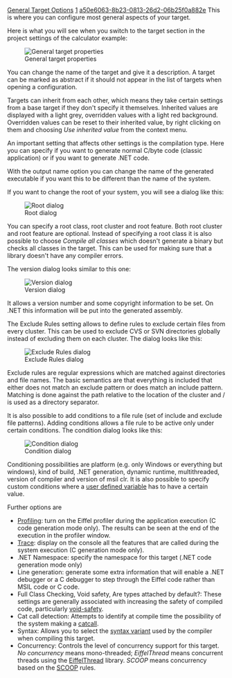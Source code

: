 [[Property:title|General Target Options]]
[[Property:weight|1]]
[[Property:uuid|a50e6063-8b23-0813-26d2-06b25f0a882e]]
This is where you can configure most general aspects of your target.

Here is what you will see when you switch to the target section in the project settings of the calculator example:

[[Image:target-options|General target properties]]  

You can change the name of the target and give it a description. A target can be marked as abstract if it should not appear in the list of targets when opening a configuration.

Targets can inherit from each other, which means they take certain settings from a base target if they don't specify it themselves. Inherited values are displayed with a light grey, overridden values with a light red background. Overridden values can be reset to their inherited value, by right clicking on them and choosing ''Use inherited value'' from the context menu.

An important setting that affects other settings is the compilation type. Here you can specify if you want to generate normal C/byte code (classic application) or if you want to generate .NET code.

With the output name option you can change the name of the generated executable if you want this to be different than the name of the system.

If you want to change the root of your system, you will see a dialog like this:

[[Image:root-dialog|Root dialog]]  

You can specify a root class, root cluster and root feature. Both root cluster and root feature are optional. Instead of specifying a root class it is also possible to choose ''Compile all classes'' which doesn't generate a binary but checks all classes in the target. This can be used for making sure that a library doesn't have any compiler errors. 

The version dialog looks similar to this one:

[[Image:version-dialog|Version dialog]]  

It allows a version number and some copyright information to be set. On .NET this information will be put into the generated assembly.

<span id="file_pattern"></span> 
The Exclude Rules setting allows to define rules to exclude certain files from every cluster. This can be used to exclude CVS or SVN directories globally instead of excluding them on each cluster. The dialog looks like this:

[[Image:exclude-dialog|Exclude Rules dialog]]  

Exclude rules are regular expressions which are matched against directories and file names. The basic semantics are that everything is included that either does not match an exclude pattern or does match an include pattern. Matching is done against the path relative to the location of the cluster and / is used as a directory separator. 

{{sample| We have a recursive cluster in c:\projects\calculator\cluster and in there we have a file c:\projects\calculator\cluster\interface\ignore_me.e<br/>
Matching would now be first done against ''/interface'' and then against ''/interface/ignore_me.e''<br/>
A rule like ''^/interface$'' would exclude the whole subdirectory, a rule like ''^/interface/ignore_me\.e$'' would only exclude the ignore_me.e class. }}

<span id="condition"></span> 
It is also possible to add conditions to a file rule (set of include and exclude file patterns). Adding conditions allows a file rule to be active only under certain conditions. The condition dialog looks like this:

[[Image:condition-dialog|Condition dialog]]  

Conditioning possibilities are platform (e.g. only Windows or everything but windows), kind of build, .NET generation, dynamic runtime, multithreaded, version of compiler and version of msil clr. It is also possible to specify custom conditions where a [[variables|user defined variable]] has to have a certain value.

Further options are
* [[Profiling]]: turn on the Eiffel profiler during the application execution (C code generation mode only). The results can be seen at the end of the execution in the profiler window.
* [[Tracing|Trace]]: display on the console all the features that are called during the system execution (C generation mode only).
* .NET Namespace: specify the namespace for this target (.NET code generation mode only)
* Line generation: generate some extra information that will enable a .NET debugger or a C debugger to step through the Eiffel code rather than MSIL code or C code.
* Full Class Checking, Void safety, Are types attached by default?: These settings are generally associated with increasing the safety of compiled code, particularly [[Creating a new void-safe project#Project settings for void-safe projects|void-safety]].
* Cat call detection: Attempts to identify at compile time the possibility of the system making a [[ET: Inheritance#Catcalls|catcall]].
* Syntax: Allows you to select the [[Setting the syntax variant|syntax variant]] used by the compiler when compiling this target.
* Concurrency: Controls the level of concurrency support for this target. ''No concurrency'' means mono-threaded; ''EiffelThread'' means concurrent threads using the [[EiffelThread Tutorial|EiffelThread]] library. ''SCOOP'' means concurrency based on the [[Concurrent Eiffel with SCOOP|SCOOP]] rules.


